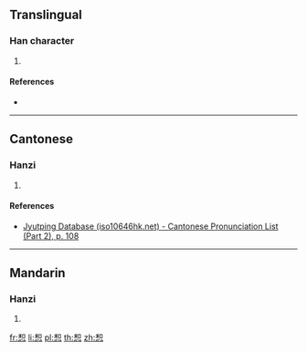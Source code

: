 {{character info/new}}
==Translingual==

===Han character===
{{Han char|rn=61|rad=心|as=08|sn=12|four=|canj=HRP|ids=⿱和心}}

# {{defn|Han|sort=心08}}

====References====
* {{Han ref|kx=0390.350|dkj=10790|dj=0725.030|hdz=42311.090|uh=60D2|ud=24786}}

----

==Cantonese==

===Hanzi===
{{yue-hanzi|jyut=[[wo4]]|y=wo4}}

# {{defn|lang=yue|sort=心08}}

====References====
* [http://www.iso10646hk.net/jp/document/download.jsp Jyutping Database (iso10646hk.net) - Cantonese Pronunciation List (Part 2), p. 108]

----

==Mandarin==

===Hanzi===
{{cmn-hanzi|pin=[[hé]] ([[he2]])|wg=ho<sup>2</sup>}}

# {{defn|lang=cmn|sort=心08}}

[[fr:惒]]
[[li:惒]]
[[pl:惒]]
[[th:惒]]
[[zh:惒]]